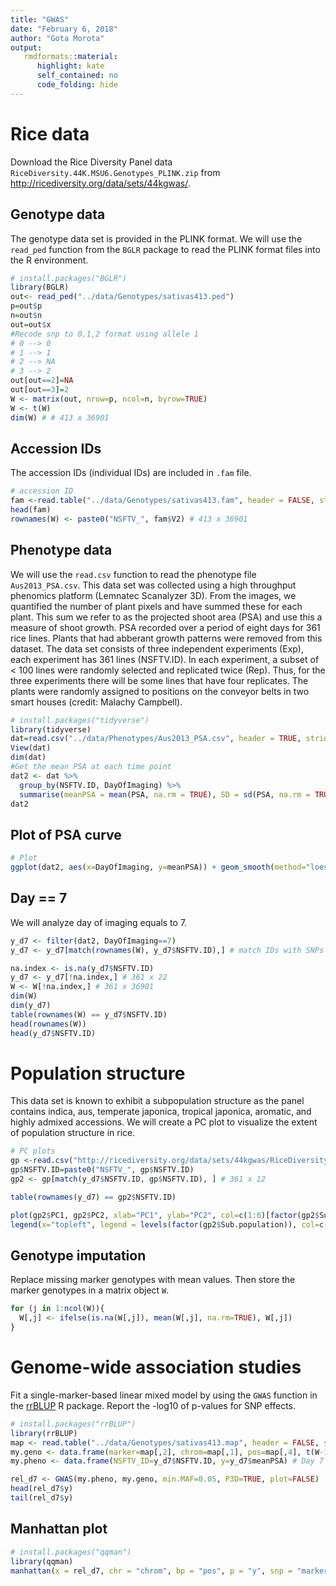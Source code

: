 ```yaml
---
title: "GWAS"
date: "February 6, 2018"
author: "Gota Morota"
output:
   rmdformats::material:
      highlight: kate
      self_contained: no
      code_folding: hide
---
```



# Rice data
Download the Rice Diversity Panel data `RiceDiversity.44K.MSU6.Genotypes_PLINK.zip` from [http://ricediversity.org/data/sets/44kgwas/](http://ricediversity.org/data/sets/44kgwas/). 

## Genotype data
The genotype data set is provided in the PLINK format. We will use the `read_ped` function from the `BGLR` package to read the PLINK format files into the R environment. 
```r
# install.packages("BGLR")
library(BGLR)
out<- read_ped("../data/Genotypes/sativas413.ped")
p=out$p
n=out$n
out=out$x
#Recode snp to 0,1,2 format using allele 1
# 0 --> 0
# 1 --> 1
# 2 --> NA
# 3 --> 2
out[out==2]=NA
out[out==3]=2
W <- matrix(out, nrow=p, ncol=n, byrow=TRUE)
W <- t(W) 
dim(W) # # 413 x 36901
```

## Accession IDs 
The accession IDs (individual IDs) are included in `.fam` file. 
```r
# accession ID
fam <-read.table("../data/Genotypes/sativas413.fam", header = FALSE, stringsAsFactors = FALSE)  
head(fam)
rownames(W) <- paste0("NSFTV_", fam$V2) # 413 x 36901
```

## Phenotype data
We will use the `read.csv` function to read the phenotype file `Aus2013_PSA.csv`. This data set was collected using a high throughput phenomics platform (Lemnatec Scanalyzer 3D). From the images, we quantified the number of plant pixels and have summed these for each plant. This sum we refer to as the projected shoot area (PSA) and use this a measure of shoot growth. PSA recorded over a period of eight days for 361 rice lines. Plants that had abberant growth patterns were removed from this dataset. The data set consists of three independent experiments (Exp), each experiment has 361 lines (NSFTV.ID). In each experiment, a subset of < 100 lines were randomly selected and replicated twice (Rep). Thus, for the three experiments there will be some lines that have four replicates. The plants were randomly assigned to positions on the conveyor belts in two smart houses (credit: Malachy Campbell).
```r
# install.packages("tidyverse")
library(tidyverse)
dat=read.csv("../data/Phenotypes/Aus2013_PSA.csv", header = TRUE, stringsAsFactors = FALSE)
View(dat)
dim(dat)
#Get the mean PSA at each time point
dat2 <- dat %>%
  group_by(NSFTV.ID, DayOfImaging) %>%
  summarise(meanPSA = mean(PSA, na.rm = TRUE), SD = sd(PSA, na.rm = TRUE)) 
dat2
```

## Plot of PSA curve
```r
# Plot
ggplot(dat2, aes(x=DayOfImaging, y=meanPSA)) + geom_smooth(method="loess") + xlab("Day of Imaging") + ylab("Mean PSA")
```



## Day == 7
We will analyze day of imaging equals to 7. 
```r
y_d7 <- filter(dat2, DayOfImaging==7)
y_d7 <- y_d7[match(rownames(W), y_d7$NSFTV.ID),] # match IDs with SNPs  413x33

na.index <- is.na(y_d7$NSFTV.ID)
y_d7 <- y_d7[!na.index,] # 361 x 22
W <- W[!na.index,] # 361 x 36901
dim(W)
dim(y_d7)
table(rownames(W) == y_d7$NSFTV.ID)
head(rownames(W))
head(y_d7$NSFTV.ID)
```





# Population structure
This data set is known to exhibit a subpopulation structure as the panel contains indica, aus, temperate japonica, tropical japonica, aromatic, and highly admixed accessions. We will create a PC plot to visualize the extent of population structure in rice. 
```r
# PC plots
gp <-read.csv("http://ricediversity.org/data/sets/44kgwas/RiceDiversity.44K.germplasm.csv", header = TRUE, skip = 1,  stringsAsFactors = FALSE)   # 431 x 12
gp$NSFTV.ID=paste0("NSFTV_", gp$NSFTV.ID)
gp2 <- gp[match(y_d7$NSFTV.ID, gp$NSFTV.ID), ] # 361 x 12

table(rownames(y_d7) == gp2$NSFTV.ID)

plot(gp2$PC1, gp2$PC2, xlab="PC1", ylab="PC2", col=c(1:6)[factor(gp2$Sub.population)])
legend(x="topleft", legend = levels(factor(gp2$Sub.population)), col=c(1:6), pch=1, cex=0.6)
```



## Genotype imputation
Replace missing marker genotypes with mean values. Then store the marker genotypes in a matrix object `W`. 
```r
for (j in 1:ncol(W)){
  W[,j] <- ifelse(is.na(W[,j]), mean(W[,j], na.rm=TRUE), W[,j])
}
```


# Genome-wide association studies
Fit a single-marker-based linear mixed model  by using the `GWAS` function in the [rrBLUP](https://cran.r-project.org/web/packages/rrBLUP/index.html) R package. Report the -log10 of p-values for SNP effects. 
```r
# install.packages("rrBLUP")
library(rrBLUP)
map <- read.table("../data/Genotypes/sativas413.map", header = FALSE, stringsAsFactors = FALSE)
my.geno <- data.frame(marker=map[,2], chrom=map[,1], pos=map[,4], t(W-1), check.names = FALSE) # W = \in{-1, 0, 1}
my.pheno <- data.frame(NSFTV_ID=y_d7$NSFTV.ID, y=y_d7$meanPSA) # Day 7

rel_d7 <- GWAS(my.pheno, my.geno, min.MAF=0.05, P3D=TRUE, plot=FALSE)
head(rel_d7$y)
tail(rel_d7$y)
```


## Manhattan plot
```r
# install.packages("qqman")
library(qqman)
manhattan(x = rel_d7, chr = "chrom", bp = "pos", p = "y", snp = "marker", col = c("blue4", "orange3"), logp = FALSE)
```









